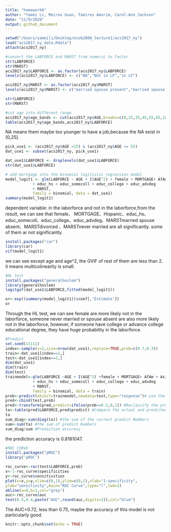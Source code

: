 ```yaml
---
title: "homework6"
author: "Yamei Li, Meirou Guan, Tamires Amorim, Carol-Ann Jackson"
date: "11/9/2020"
output: github_document
---
```

```r
setwd("/Users/yameili/Desktop/ecob2000_lecture1/acs2017_ny")
load("acs2017_ny_data.Rdata")
attach(acs2017_ny)
```

```r
#convert the LABFORCE and MARST from numeric to factor
str(LABFORCE)
str(MARST)
acs2017_ny$LABFORCE <- as.factor(acs2017_ny$LABFORCE)
levels(acs2017_ny$LABFORCE) <- c("NA","Not in LF","in LF")

acs2017_ny$MARST <- as.factor(acs2017_ny$MARST)
levels(acs2017_ny$MARST) <- c("married spouse present","married spouse absent","separated","divorced","widowed","never married")
```
```r
str(LABFORCE)
str(MARST)
```
```r
#cut age into different range
acs2017_ny$age_bands <- cut(acs2017_ny$AGE,breaks=c(0,25,35,45,55,65,100))
table(acs2017_ny$age_bands,acs2017_ny$LABFORCE)
```
NA means them maybe too younger to have a job,because the NA exist in (0,25]. 
```r
pick_use1 <- (acs2017_ny$AGE >25) & (acs2017_ny$AGE <= 55)
dat_use1 <- subset(acs2017_ny, pick_use1)

dat_use1$LABFORCE <- droplevels(dat_use1$LABFORCE)
str(dat_use1$LABFORCE)
```
```r
# add mortgage into the binomial logitistic regression model
model_logit1 <- glm(LABFORCE ~ AGE + I(AGE^2) + female + MORTGAGE+ AfAm + Asian + race_oth + Hispanic 
            + educ_hs + educ_somecoll + educ_college + educ_advdeg 
            + MARST,
            family = binomial, data = dat_use1)
summary(model_logit1)
```
dependent variable: in the laborforce and not in the laborforce,from the result, we can see that female、 MORTGAGE、Hispanic、educ_hs、educ_somecoll、educ_college、educ_advdeg、MARSTmarried spouse absent、MARSTdivorced 、MARSTnever married are all significantly. some of them ar not significantly.

```r
install.packages("car")
library(car)
vif(model_logit1)
```
we can see except age and age^2, the GVIF of rest of them  are less than 2. it means multicolinearity is small.
```r
#HL test
install.packages("generalhoslem")
library(generalhoslem)
logitgof(dat_use1$LABFORCE,fitted(model_logit1))
```
```r
or<-exp((summary(model_logit1))$coef[,'Estimate'])
or
```
Through the HL test, we can see female are more likely not in the laborforce, someone never married or spouse absent are also more likely not in the laborforce, however, if someone have college or advance college educational degree, they have huge probability in the laborforce.
```r
#Predict
set.seed(11111)
index<-sample(x=2,size=nrow(dat_use1),replace=TRUE,prob=c(0.7,0.3))
train<-dat_use1[index==1,]
test<-dat_use1[index==2,]
dim(dat_use1)
dim(train)
dim(test)
trainmodel<-glm(LABFORCE ~AGE + I(AGE^2) +female + MORTGAGE+ AfAm + Asian + Hispanic 
            + educ_hs + educ_somecoll + educ_college + educ_advdeg 
            + MARST,
            family = binomial, data = train)
prob<-predict(object=trainmodel,newdata=test,type="response")# use the trainmodel to predict
pred<-cbind(test,prob)
pred<-transform(pred,predict=ifelse(prob<=0.5,0,1)) #Reclassify the predicted probability values
ta<-table(pred$LABFORCE,pred$predict) #Compare the actual and predicted values of the model
ta
sum_diag<-sum(diag(ta)) #the sum of the correct predict Numbers
sum<-sum(ta) #the sum of predict Numbers
sum_diag/sum #Prediction accuracy
```
the prediction accuracy is 0.8181047.
```r
#ROC CURVE
install.packages("pROC")
library('pROC')
```
```r
roc_curve<-roc(test$LABFORCE,prob)
x<-1-roc_curve$specificities
y<-roc_curve$sensitivities
plot(x=x,y=y,xlim=c(0,1),ylim=c(0,1),xlab="1-specificity",
ylab="sensitivity",main="ROC Curve",type="l",lwd=2)
abline(a=0,b=1,col="grey")
auc<-roc_curve$auc
text(0.5,0.4,paste("AUC",round(auc,digits=2)),col="blue")
```
The AUC=0.72, less than 0.75, maybe the accuracy of this model is not particularly good.


```r
knitr::opts_chunk$set(echo = TRUE)
```




